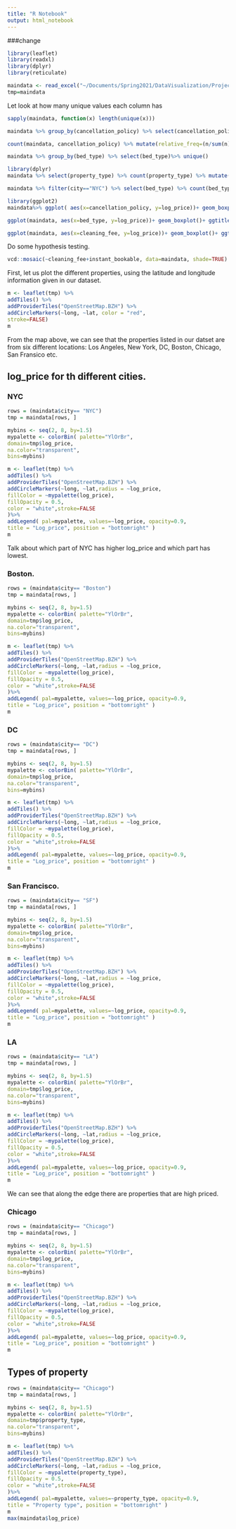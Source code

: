 ```yaml
---
title: "R Notebook"
output: html_notebook
---
```


###change

```r
library(leaflet)
library(readxl)
library(dplyr)
library(reticulate)
```


```r
maindata <- read_excel("~/Documents/Spring2021/DataVisualization/Project/maindata.xlsx")
tmp=maindata
```

Let look at how many unique values each column has

```r
sapply(maindata, function(x) length(unique(x)))
```

```r
maindata %>% group_by(cancellation_policy) %>% select(cancellation_policy)%>% unique()
```
```r
count(maindata, cancellation_policy) %>% mutate(relative_freq=(n/sum(n)))
```


```r
maindata %>% group_by(bed_type) %>% select(bed_type)%>% unique()
```

```r
library(dplyr)
maindata %>% select(property_type) %>% count(property_type) %>% mutate(relative_freq=(n/sum(n)))
```


```r
maindata %>% filter(city=="NYC") %>% select(bed_type) %>% count(bed_type) %>% mutate(relative_freq=(n/sum(n)))
```


```r
library(ggplot2)
maindata%>% ggplot( aes(x=cancellation_policy, y=log_price))+ geom_boxplot()+ ggtitle( "Boxplot for log_price vs cancellation policy")
```

```r
ggplot(maindata, aes(x=bed_type, y=log_price))+ geom_boxplot()+ ggtitle( "Boxplot for log_price vs bed type")
```

```r
ggplot(maindata, aes(x=cleaning_fee, y=log_price))+ geom_boxplot()+ ggtitle( "Boxplot for log_price vs cleaning fee")
```
Do some hypothesis testing.

```r
vcd::mosaic(~cleaning_fee+instant_bookable, data=maindata, shade=TRUE)
```


First, let us plot the different properties, using the latitude and longitude information given in our dataset. 
```r
m <- leaflet(tmp) %>%
addTiles() %>%
addProviderTiles("OpenStreetMap.BZH") %>%
addCircleMarkers(~long, ~lat, color = "red",
stroke=FALSE)
m
```
From the map above, we can see that the properties listed in our datset are from six different locations: Los Angeles, New York, DC, Boston, Chicago, San Fransico etc. 


## log_price for th different cities. 


### NYC 

```r

rows = (maindata$city== "NYC") 
tmp = maindata[rows, ]

mybins <- seq(2, 8, by=1.5)
mypalette <- colorBin( palette="YlOrBr",
domain=tmp$log_price,
na.color="transparent",
bins=mybins)

m <- leaflet(tmp) %>%
addTiles() %>%
addProviderTiles("OpenStreetMap.BZH") %>%
addCircleMarkers(~long, ~lat,radius = ~log_price,
fillColor = ~mypalette(log_price),
fillOpacity = 0.5,
color = "white",stroke=FALSE
)%>%
addLegend( pal=mypalette, values=~log_price, opacity=0.9,
title = "Log_price", position = "bottomright" )
m
```

Talk about which part of NYC has higher log_price and which part has lowest. 

### Boston.

```r

rows = (maindata$city== "Boston") 
tmp = maindata[rows, ]

mybins <- seq(2, 8, by=1.5)
mypalette <- colorBin( palette="YlOrBr",
domain=tmp$log_price,
na.color="transparent",
bins=mybins)

m <- leaflet(tmp) %>%
addTiles() %>%
addProviderTiles("OpenStreetMap.BZH") %>%
addCircleMarkers(~long, ~lat,radius = ~log_price,
fillColor = ~mypalette(log_price),
fillOpacity = 0.5,
color = "white",stroke=FALSE
)%>%
addLegend( pal=mypalette, values=~log_price, opacity=0.9,
title = "Log_price", position = "bottomright" )
m
```



### DC

```r

rows = (maindata$city== "DC") 
tmp = maindata[rows, ]

mybins <- seq(2, 8, by=1.5)
mypalette <- colorBin( palette="YlOrBr",
domain=tmp$log_price,
na.color="transparent",
bins=mybins)

m <- leaflet(tmp) %>%
addTiles() %>%
addProviderTiles("OpenStreetMap.BZH") %>%
addCircleMarkers(~long, ~lat,radius = ~log_price,
fillColor = ~mypalette(log_price),
fillOpacity = 0.5,
color = "white",stroke=FALSE
)%>%
addLegend( pal=mypalette, values=~log_price, opacity=0.9,
title = "Log_price", position = "bottomright" )
m
```


###  San Francisco. 

```r

rows = (maindata$city== "SF") 
tmp = maindata[rows, ]

mybins <- seq(2, 8, by=1.5)
mypalette <- colorBin( palette="YlOrBr",
domain=tmp$log_price,
na.color="transparent",
bins=mybins)

m <- leaflet(tmp) %>%
addTiles() %>%
addProviderTiles("OpenStreetMap.BZH") %>%
addCircleMarkers(~long, ~lat,radius = ~log_price,
fillColor = ~mypalette(log_price),
fillOpacity = 0.5,
color = "white",stroke=FALSE
)%>%
addLegend( pal=mypalette, values=~log_price, opacity=0.9,
title = "Log_price", position = "bottomright" )
m
```


### LA

```r

rows = (maindata$city== "LA") 
tmp = maindata[rows, ]

mybins <- seq(2, 8, by=1.5)
mypalette <- colorBin( palette="YlOrBr",
domain=tmp$log_price,
na.color="transparent",
bins=mybins)

m <- leaflet(tmp) %>%
addTiles() %>%
addProviderTiles("OpenStreetMap.BZH") %>%
addCircleMarkers(~long, ~lat,radius = ~log_price,
fillColor = ~mypalette(log_price),
fillOpacity = 0.5,
color = "white",stroke=FALSE
)%>%
addLegend( pal=mypalette, values=~log_price, opacity=0.9,
title = "Log_price", position = "bottomright" )
m
```


We can see that along the edge there are properties that are high priced. 


### Chicago

```r

rows = (maindata$city== "Chicago") 
tmp = maindata[rows, ]

mybins <- seq(2, 8, by=1.5)
mypalette <- colorBin( palette="YlOrBr",
domain=tmp$log_price,
na.color="transparent",
bins=mybins)

m <- leaflet(tmp) %>%
addTiles() %>%
addProviderTiles("OpenStreetMap.BZH") %>%
addCircleMarkers(~long, ~lat,radius = ~log_price,
fillColor = ~mypalette(log_price),
fillOpacity = 0.5,
color = "white",stroke=FALSE
)%>%
addLegend( pal=mypalette, values=~log_price, opacity=0.9,
title = "Log_price", position = "bottomright" )
m
```

## Types of property 

```r
rows = (maindata$city== "Chicago") 
tmp = maindata[rows, ]

mybins <- seq(2, 8, by=1.5)
mypalette <- colorBin( palette="YlOrBr",
domain=tmp$property_type,
na.color="transparent",
bins=mybins)

m <- leaflet(tmp) %>%
addTiles() %>%
addProviderTiles("OpenStreetMap.BZH") %>%
addCircleMarkers(~long, ~lat,radius = ~log_price,
fillColor = ~mypalette(property_type),
fillOpacity = 0.5,
color = "white",stroke=FALSE
)%>%
addLegend( pal=mypalette, values=~property_type, opacity=0.9,
title = "Property type", position = "bottomright" )
m
max(maindata$log_price)
```

